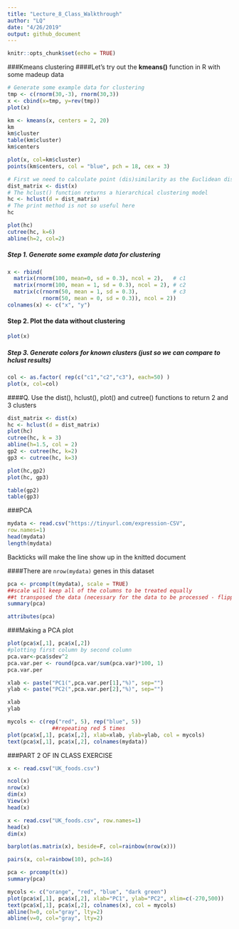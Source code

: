 ```yaml
---
title: "Lecture_8_Class_Walkthrough"
author: "LQ"
date: "4/26/2019"
output: github_document
---
```



```r
knitr::opts_chunk$set(echo = TRUE)
```


###Kmeans clustering
####Let's try out the **kmeans()** function in R with some madeup data

```r
# Generate some example data for clustering
tmp <- c(rnorm(30,-3), rnorm(30,3))
x <- cbind(x=tmp, y=rev(tmp))
plot(x)
```

```r
km <- kmeans(x, centers = 2, 20)
km
km$cluster
table(km$cluster)
km$centers
```

```r
plot(x, col=km$cluster)
points(km$centers, col = "blue", pch = 18, cex = 3)
```

```r
# First we need to calculate point (dis)similarity as the Euclidean distance between observations
dist_matrix <- dist(x)
# The hclust() function returns a hierarchical clustering model
hc <- hclust(d = dist_matrix)
# The print method is not so useful here
hc
```


```r
plot(hc)
cutree(hc, k=6)
abline(h=2, col=2)

```

##### Step 1. Generate some example data for clustering
```r

x <- rbind(
  matrix(rnorm(100, mean=0, sd = 0.3), ncol = 2),   # c1
  matrix(rnorm(100, mean = 1, sd = 0.3), ncol = 2), # c2
  matrix(c(rnorm(50, mean = 1, sd = 0.3),           # c3
           rnorm(50, mean = 0, sd = 0.3)), ncol = 2))
colnames(x) <- c("x", "y")
```

#### Step 2. Plot the data without clustering
```r
plot(x)
```

##### Step 3. Generate colors for known clusters (just so we can compare to hclust results)
```r
col <- as.factor( rep(c("c1","c2","c3"), each=50) )
plot(x, col=col)
```

####Q. Use the dist(), hclust(), plot() and cutree() functions to return 2 and 3 clusters
```r
dist_matrix <- dist(x)
hc <- hclust(d = dist_matrix)
plot(hc)
cutree(hc, k = 3)
abline(h=1.5, col = 2)
gp2 <- cutree(hc, k=2)
gp3 <- cutree(hc, k=3)

plot(hc,gp2)
plot(hc, gp3)

table(gp2)
table(gp3)
```


###PCA

```r
mydata <- read.csv("https://tinyurl.com/expression-CSV",
row.names=1)
head(mydata)
length(mydata)
```
Backticks will make the line show up in the knitted document

####There are `nrow(mydata)` genes in this dataset

```r
pca <- prcomp(t(mydata), scale = TRUE)
##scale will keep all of the columns to be treated equally
##t transposed the data (necessary for the data to be processed - flipping the x and y axes)
summary(pca)


```


```r
attributes(pca)
```
###Making a PCA plot

```r
plot(pca$x[,1], pca$x[,2])
#plotting first column by second column
pca.var<-pca$sdev^2
pca.var.per <- round(pca.var/sum(pca.var)*100, 1)
pca.var.per
```

```r
xlab <- paste("PC1(",pca.var.per[1],"%)", sep="")
ylab <- paste("PC2(",pca.var.per[2],"%)", sep="")

xlab
ylab
```



```r
mycols <- c(rep("red", 5), rep("blue", 5))
              ##repeating red 5 times
plot(pca$x[,1], pca$x[,2], xlab=xlab, ylab=ylab, col = mycols)
text(pca$x[,1], pca$x[,2], colnames(mydata))
```


###PART 2 OF IN CLASS EXERCISE

```r
x <- read.csv("UK_foods.csv")
```

```r
ncol(x)
nrow(x)
dim(x)
View(x)
head(x)
```


```r
x <- read.csv("UK_foods.csv", row.names=1)
head(x)
dim(x)
```


```r
barplot(as.matrix(x), beside=F, col=rainbow(nrow(x)))
```

```r
pairs(x, col=rainbow(10), pch=16)

```


```r
pca <- prcomp(t(x))
summary(pca)
```

```r
mycols <- c("orange", "red", "blue", "dark green")
plot(pca$x[,1], pca$x[,2], xlab="PC1", ylab="PC2", xlim=c(-270,500))
text(pca$x[,1], pca$x[,2], colnames(x), col = mycols)
abline(h=0, col="gray", lty=2)
abline(v=0, col="gray", lty=2)
```








